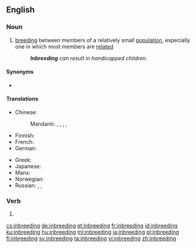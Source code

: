 ==English==

===Noun===
{{wikipedia}}
{{en-noun|~}}

# {{lb|en|biology}} [[breeding]] between members of a relatively small [[population]], especially one in which most members are [[related]]
#: '''''Inbreeding''' can result in handicapped children''.

====Synonyms====
* {{l|en|incest}}

====Translations====
{{trans-top|breeding between members of small population}}
* Chinese:
*: Mandarin: {{t+|cmn|近親繁殖|sc=Hani}}, {{t+|cmn|近亲繁殖|tr=jìnqīn fánzhí|sc=Hani}}, {{t+|cmn|近親交配|sc=Hani}}, {{t+|cmn|近亲交配|tr=jìnqīn jiāopèi|sc=Hani}}, {{t|cmn|近交|tr=jìnjiāo|sc=Hani}}
* Finnish: {{t+|fi|sisäsiitos}}
* French: {{t+|fr|consanguinité|f}}
* German: {{t+|de|Inzucht|f}}
{{trans-mid}}
* Greek: {{t+|el|ενδογαμία|f|sc=Grek}}
* Japanese: {{t|ja|近親交配|tr=きんしんこうはい, kinshin kōhai|sc=Jpan}}
* Manx: {{t|gv|ynsheelraghey|m}}
* Norwegian: {{t+|no|innavl|m}}
* Russian: {{t+|ru|инбри́динг|m}}, {{t|ru|[[межродственный|межро́дственное]] [[скре́щивание]]|n}}, {{t+|ru|инцу́хт|m}} {{qualifier|of plants}}
{{trans-bottom}}

===Verb===
{{head|en|present participle}}

# {{present participle of|inbreed|lang=en|nocat=1}}

[[cs:inbreeding]]
[[de:inbreeding]]
[[et:inbreeding]]
[[fr:inbreeding]]
[[id:inbreeding]]
[[ku:inbreeding]]
[[hu:inbreeding]]
[[ml:inbreeding]]
[[ja:inbreeding]]
[[pl:inbreeding]]
[[fi:inbreeding]]
[[sv:inbreeding]]
[[ta:inbreeding]]
[[vi:inbreeding]]
[[zh:inbreeding]]